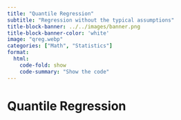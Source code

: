 ```yaml
---
title: "Quantile Regression"
subtitle: "Regression without the typical assumptions"
title-block-banner: ../../images/banner.png
title-block-banner-color: 'white'
image: "qreg.webp"
categories: ["Math", "Statistics"]
format:
  html:
    code-fold: show
    code-summary: "Show the code"
---
```

# Quantile Regression